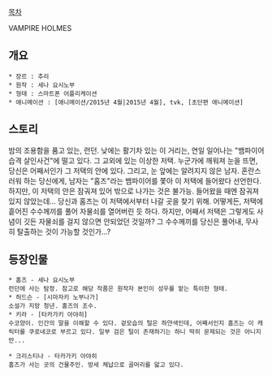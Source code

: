 [[목차]]

VAMPIRE HOLMES

== 개요 ==
 * 장르 : 추리
 * 원작 : 세나 요시노부
 * 형태 : 스마트폰 어플리케이션
 * 애니메이션 : [애니메이션/2015년 4월|2015년 4월], tvk, [초단편 애니메이션]

== 스토리 ==
밤의 조용함을 품고 있는, 런던.
낮에는 활기차 있는 이 거리는, 연일 일어나는 "뱀파이어 습격 살인사건"에 떨고 있다.
그 교외에 있는 이상한 저택.
누군가에 깨워져 눈을 뜨면, 당신은 어째서인가 그 저택의 안에 있다.
그리고, 눈 앞에는 알려지지 않은 남자.
혼란스러워 하는 당신에게, 남자는 "홈즈"라는 뱀파이어를 쫓아 이 저택에 들어왔다 선언한다.
하지만, 이 저택의 안은 잠궈져 있어 밖으로 나가는 것은 불가능.
들어왔을 때엔 잠궈져 있지 않았는데...
당신과 홈즈는 이 저택에서부터 나갈 곳을 찾기 위해.
어떻게든, 저택에 흩어진 수수께끼를 풀어 자물쇠를 열어버린 듯 하다.
하지만, 어째서 저택은 그렇게도 사념이 깃든 자물쇠를 걸지 않으면 안되었던 것일까?
그 수수께끼를 당신은 풀어내, 무사히 탈출하는 것이 가능할 것인가...? 

== 등장인물 ==
 * 홈즈 - 세나 요시노부
 런던에 사는 탐정. 참고로 해당 작품은 원작자 본인이 성우를 맡는 특이한 형태.
 * 허드슨 - [시마자키 노부나가]
 소설가 지망 청년. 홈즈의 조수.
 * 키라 - [타카가키 아야히]
 수코양이. 인간의 말을 이해할 수 있다. 겉모습의 털은 하얀색인데, 어째서인지 홈즈는 이 캐릭터를 쿠로네코로 부르고 있다. 일부 검은 털이 존재하기는 하니 딱히 문제되는 것은 아니지만...

 * 크리스티나 - 타카가키 아야히
 홈즈가 사는 곳의 건물주인. 방세 체납으로 골머리를 앓고 있다.
